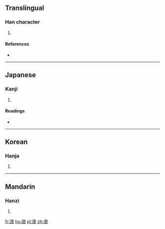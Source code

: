==Translingual==

===Han character===
{{Han char|rn=85|rad=水|as=15|sn=18|four=|canj=水竹人大 (EHOK)}}

# {{defn|Han|sort=水15}}

====References====
* {{Han ref|kx=0659.200|dkj=18617|dj=1069.100|hdz=31779.040|uh=7013|ud=28691}}

----

==Japanese==

===Kanji===
{{ja-kanji|grade=|rs=水15}}

# {{defn|lang=ja|sort=水15}}

====Readings====
* {{ja-readings|on=[[ちょう]] (chō)|kun=}}

----

==Korean==

===Hanja===
{{ko-hanja|hangeul=징|eumhun=|rv=jing|mr=ching|y=cing}}

# {{defn|lang=ko|sort=水15}}

----

==Mandarin==

===Hanzi===
{{cmn-hanzi|pin=[[chéng]] ([[cheng2]])|wg=ch'eng<sup>2</sup>}}

# {{defn|lang=cmn|sort=水15}}

[[fr:瀓]]
[[hu:瀓]]
[[pl:瀓]]
[[zh:瀓]]